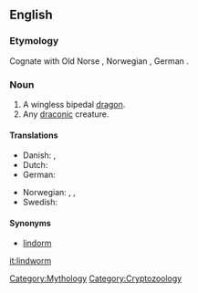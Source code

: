 ==English==
{{wikipedia}}

===Etymology===
Cognate with Old Norse {{term|linnormr||constrictor snake|lang=non}}, Norwegian {{term|lindorm||serpent|lang=no}}, German {{term|Lindwurm||dragon|lang=de}}. 

===Noun===
{{en-noun|lindworms}}

# A wingless bipedal [[dragon]].
# Any [[draconic]] creature.

====Translations====
{{trans-top|a wingless bipedal dragon}}
* Danish: {{t-|da|lindorm}}, {{t|da|søslange}}
* Dutch: {{t+|nl|lintworm}}
* German: {{t+|de|Lindwurm|m}}
{{trans-mid}}
* Norwegian: {{t|no|linnorm}}, {{t-|no|lindorm}}, {{t|no|sjøslanger}}
* Swedish: {{t-|sv|lindorm}}
{{trans-bottom}}

{{trans-top|any draconic creature}}
{{trans-mid}}
{{trans-bottom}}

====Synonyms====
* [[lindorm]]

[[Category:Mythology]]
[[Category:Cryptozoology]]

[[it:lindworm]]